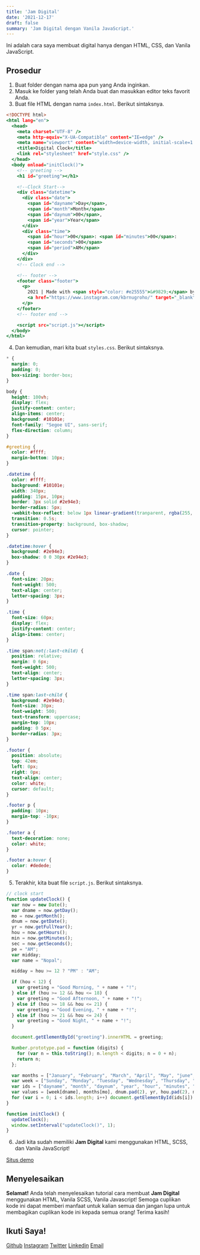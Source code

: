 ```yaml
---
title: 'Jam Digital'
date: '2021-12-17'
draft: false
summary: 'Jam Digital dengan Vanila JavaScript.'
---
```


<TOCInline toc={props.toc} asDisclosure />

Ini adalah cara saya membuat digital hanya dengan HTML, CSS, dan Vanila JavaScript.

## Prosedur

1. Buat folder dengan nama apa pun yang Anda inginkan.
2. Masuk ke folder yang telah Anda buat dan masukkan editor teks favorit Anda.
3. Buat file HTML dengan nama `index.html`. Berikut sintaksnya.

```html:index.html showLineNumbers
<!DOCTYPE html>
<html lang="en">
  <head>
    <meta charset="UTF-8" />
    <meta http-equiv="X-UA-Compatible" content="IE=edge" />
    <meta name="viewport" content="width=device-width, initial-scale=1.0" />
    <title>Digital Clock</title>
    <link rel="stylesheet" href="style.css" />
  </head>
  <body onload="initClock()">
    <!-- greeting -->
    <h1 id="greeting"></h1>

    <!--Clock Start-->
    <div class="datetime">
      <div class="date">
        <span id="dayname">Day</span>,
        <span id="month">Month</span>
        <span id="daynum">00</span>,
        <span id="year">Year</span>
      </div>
      <div class="time">
        <span id="hour">00</span>: <span id="minutes">00</span>:
        <span id="seconds">00</span>
        <span id="period">AM</span>
      </div>
    </div>
    <!-- Clock end -->

    <!-- footer -->
    <footer class="footer">
      <p>
        2021 | Made with <span style="color: #e25555">&#9829;</span> by
        <a href="https://www.instagram.com/kbrnugroho/" target="_blank"> Naufal Akbar Nugroho</a>
      </p>
    </footer>
    <!-- footer end -->

    <script src="script.js"></script>
  </body>
</html>
```

4. Dan kemudian, mari kita buat `styles.css`. Berikut sintaksnya.

```css:style.css showLineNumbers
* {
  margin: 0;
  padding: 0;
  box-sizing: border-box;
}

body {
  height: 100vh;
  display: flex;
  justify-content: center;
  align-items: center;
  background: #10101e;
  font-family: "Segoe UI", sans-serif;
  flex-direction: column;
}

#greeting {
  color: #ffff;
  margin-bottom: 10px;
}

.datetime {
  color: #ffff;
  background: #10101e;
  width: 340px;
  padding: 15px, 10px;
  border: 3px solid #2e94e3;
  border-radius: 5px;
  -webkit-box-reflect: below 1px linear-gradient(tranparent, rgba(255, 255, 255, 0.1));
  transition: 0.5s;
  transition-property: background, box-shadow;
  cursor: pointer;
}

.datetime:hover {
  background: #2e94e3;
  box-shadow: 0 0 30px #2e94e3;
}

.date {
  font-size: 20px;
  font-weight: 500;
  text-align: center;
  letter-spacing: 3px;
}

.time {
  font-size: 60px;
  display: flex;
  justify-content: center;
  align-items: center;
}

.time span:not(:last-child) {
  position: relative;
  margin: 0 6px;
  font-weight: 500;
  text-align: center;
  letter-spacing: 3px;
}

.time span:last-child {
  background: #2e94e3;
  font-size: 30px;
  font-weight: 500;
  text-transform: uppercase;
  margin-top: 10px;
  padding: 0 5px;
  border-radius: 3px;
}

.footer {
  position: absolute;
  top: 42em;
  left: 0px;
  right: 0px;
  text-align: center;
  color: white;
  cursor: default;
}

.footer p {
  padding: 10px;
  margin-top: -10px;
}

.footer a {
  text-decoration: none;
  color: white;
}

.footer a:hover {
  color: #dedede;
}
```

5. Terakhir, kita buat file `script.js`. Berikut sintaksnya.

```js:script.js showLineNumbers
// clock start
function updateClock() {
  var now = new Date();
  var dname = now.getDay();
  mo = now.getMonth();
  dnum = now.getDate();
  yr = now.getFullYear();
  hou = now.getHours();
  min = now.getMinutes();
  sec = now.getSeconds();
  pe = "AM";
  var midday;
  var name = "Nopal";

  midday = hou >= 12 ? "PM" : "AM";

  if (hou < 12) {
    var greeting = "Good Morning, " + name + "!";
  } else if (hou >= 12 && hou <= 18) {
    var greeting = "Good Afternoon, " + name + "!";
  } else if (hou >= 18 && hou <= 21) {
    var greeting = "Good Evening, " + name + "!";
  } else if (hou >= 21 && hou <= 24) {
    var greeting = "Good Night, " + name + "!";
  }

  document.getElementById("greeting").innerHTML = greeting;

  Number.prototype.pad = function (digits) {
    for (var n = this.toString(); n.length < digits; n = 0 + n);
    return n;
  };

  var months = ["January", "February", "March", "April", "May", "june", "July", "August", "September", "October", "November", "December"];
  var week = ["Sunday", "Monday", "Tuesday", "Wednesday", "Thursday", "Friday", "Saturday"];
  var ids = ["dayname", "month", "daynum", "year", "hour", "minutes", "seconds", "period"];
  var values = [week[dname], months[mo], dnum.pad(2), yr, hou.pad(2), min.pad(2), sec.pad(2), pe];
  for (var i = 0; i < ids.length; i++) document.getElementById(ids[i]).firstChild.nodeValue = values[i];
}

function initClock() {
  updateClock();
  window.setInterval("updateClock()", 1);
}
```

6. Jadi kita sudah memiliki **Jam Digital** kami menggunakan HTML, SCSS, dan Vanila JavaScript!

[Situs demo](https://nuflakbrr.github.io/digital-clock/)

## Menyelesaikan

**Selamat!** Anda telah menyelesaikan tutorial cara membuat **Jam Digital** menggunakan HTML, Vanila SCSS, Vanila Javascript! Semoga cuplikan kode ini dapat memberi manfaat untuk kalian semua dan jangan lupa untuk membagikan cuplikan kode ini kepada semua orang! Terima kasih!

## Ikuti Saya!

[Github](https://www.github.com/nuflakbrr)
[Instagram](https://www.instagram.com/kbrnugroho)
[Twitter](https://www.twitter.com/nuflakbrr)
[Linkedin](https://www.linkedin.com/public-profile/in/nuflakbrr)
[Email](mailto:naufalakbar378@gmail.com)